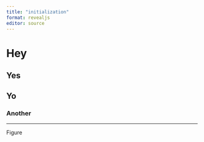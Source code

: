 ```yaml
---
title: "initialization"
format: revealjs
editor: source
---
```



# Hey

## Yes

## Yo

### Another

---
Figure
